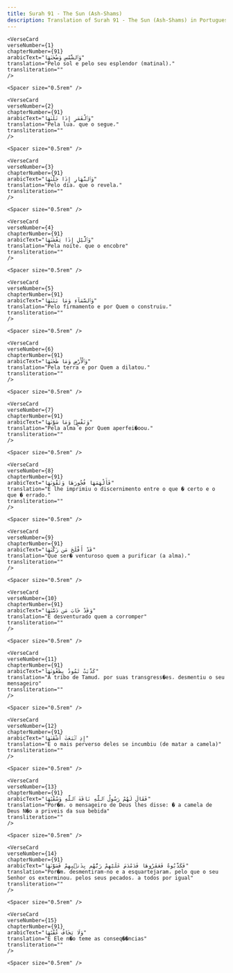 ```yaml
---
title: Surah 91 - The Sun (Ash-Shams)  
description: Translation of Surah 91 - The Sun (Ash-Shams) in Portuguese
---
```







    <VerseCard 
    verseNumber={1}
    chapterNumber={91}
    arabicText="وَٱلشَّمْسِ وَضُحَىٰهَا"
    translation="Pelo sol e pelo seu esplendor (matinal)،"
    transliteration=""
    />

    <Spacer size="0.5rem" />
                
    <VerseCard 
    verseNumber={2}
    chapterNumber={91}
    arabicText="وَٱلْقَمَرِ إِذَا تَلَىٰهَا"
    translation="Pela lua، que o segue،"
    transliteration=""
    />

    <Spacer size="0.5rem" />
                
    <VerseCard 
    verseNumber={3}
    chapterNumber={91}
    arabicText="وَٱلنَّهَارِ إِذَا جَلَّىٰهَا"
    translation="Pelo dia، que o revela،"
    transliteration=""
    />

    <Spacer size="0.5rem" />
                
    <VerseCard 
    verseNumber={4}
    chapterNumber={91}
    arabicText="وَٱلَّيْلِ إِذَا يَغْشَىٰهَا"
    translation="Pela noite، que o encobre"
    transliteration=""
    />

    <Spacer size="0.5rem" />
                
    <VerseCard 
    verseNumber={5}
    chapterNumber={91}
    arabicText="وَٱلسَّمَآءِ وَمَا بَنَىٰهَا"
    translation="Pelo firmamento e por Quem o construiu،"
    transliteration=""
    />

    <Spacer size="0.5rem" />
                
    <VerseCard 
    verseNumber={6}
    chapterNumber={91}
    arabicText="وَٱلْأَرْضِ وَمَا طَحَىٰهَا"
    translation="Pela terra e por Quem a dilatou،"
    transliteration=""
    />

    <Spacer size="0.5rem" />
                
    <VerseCard 
    verseNumber={7}
    chapterNumber={91}
    arabicText="وَنَفْسٍۢ وَمَا سَوَّىٰهَا"
    translation="Pela alma e por Quem aperfei�oou،"
    transliteration=""
    />

    <Spacer size="0.5rem" />
                
    <VerseCard 
    verseNumber={8}
    chapterNumber={91}
    arabicText="فَأَلْهَمَهَا فُجُورَهَا وَتَقْوَىٰهَا"
    translation="E lhe imprimiu o discernimento entre o que � certo e o que � errado،"
    transliteration=""
    />

    <Spacer size="0.5rem" />
                
    <VerseCard 
    verseNumber={9}
    chapterNumber={91}
    arabicText="قَدْ أَفْلَحَ مَن زَكَّىٰهَا"
    translation="Que ser� venturoso quem a purificar (a alma)،"
    transliteration=""
    />

    <Spacer size="0.5rem" />
                
    <VerseCard 
    verseNumber={10}
    chapterNumber={91}
    arabicText="وَقَدْ خَابَ مَن دَسَّىٰهَا"
    translation="E desventurado quem a corromper"
    transliteration=""
    />

    <Spacer size="0.5rem" />
                
    <VerseCard 
    verseNumber={11}
    chapterNumber={91}
    arabicText="كَذَّبَتْ ثَمُودُ بِطَغْوَىٰهَآ"
    translation="A tribo de Tamud، por suas transgress�es، desmentiu o seu mensageiro"
    transliteration=""
    />

    <Spacer size="0.5rem" />
                
    <VerseCard 
    verseNumber={12}
    chapterNumber={91}
    arabicText="إِذِ ٱنۢبَعَثَ أَشْقَىٰهَا"
    translation="E o mais perverso deles se incumbiu (de matar a camela)"
    transliteration=""
    />

    <Spacer size="0.5rem" />
                
    <VerseCard 
    verseNumber={13}
    chapterNumber={91}
    arabicText="فَقَالَ لَهُمْ رَسُولُ ٱللَّهِ نَاقَةَ ٱللَّهِ وَسُقْيَٰهَا"
    translation="Por�m، o mensageiro de Deus lhes disse: � a camela de Deus N�o a priveis da sua bebida"
    transliteration=""
    />

    <Spacer size="0.5rem" />
                
    <VerseCard 
    verseNumber={14}
    chapterNumber={91}
    arabicText="فَكَذَّبُوهُ فَعَقَرُوهَا فَدَمْدَمَ عَلَيْهِمْ رَبُّهُم بِذَنۢبِهِمْ فَسَوَّىٰهَا"
    translation="Por�m، desmentiram-no e a esquartejaram، pelo que o seu Senhor os exterminou، pelos seus pecados، a todos por igual"
    transliteration=""
    />

    <Spacer size="0.5rem" />
                
    <VerseCard 
    verseNumber={15}
    chapterNumber={91}
    arabicText="وَلَا يَخَافُ عُقْبَٰهَا"
    translation="E Ele n�o teme as conseq��ncias"
    transliteration=""
    />

    <Spacer size="0.5rem" />
                